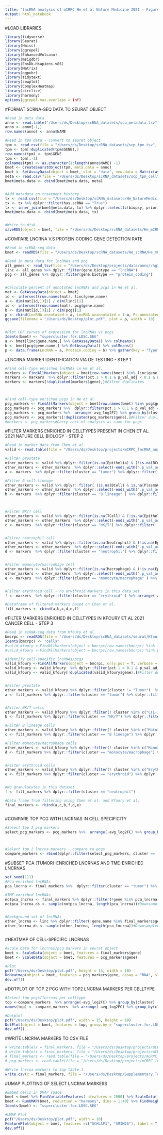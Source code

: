 ```yaml
---
title: "lncRNA analysis of mCRPC He et al Nature Medicine 2021 - Figure 1"
output: html_notebook
---
```

#LOAD LIBRARIES
```r

library(tidyverse)
library(Seurat)
library(Hmisc)
library(ggrepel)
library(EnhancedVolcano)
library(msigdbr)
library(EnsDb.Hsapiens.v86)
library(Matrix)
library(ggpubr)
library(tidytext)
library(cowplot)
library(ComplexHeatmap)
library(circlize)
library(harmony)
options(ggrepel.max.overlaps = Inf)


```

#FORMAT SCRNA-SEQ DATA TO SEURAT OBJECT
```r
#Read in meta data
anno <- read.table("/Users/ds/Desktop/scRNA_datasets/scp_metadata.tsv", sep = "\t", header = T)  
anno <- anno[-1,]
row.names(anno) <- anno$NAME

#Read in tpm data - convert to seurat object
tpm <- read.csv(file = "/Users/ds/Desktop/scRNA_datasets/scp_tpm.tsv", sep = "\t", header = TRUE)
tpm <- tpm[!duplicated(tpm$GENE),]
row.names(tpm) <- tpm$GENE
tpm <- tpm[,-1]
colnames(tpm) <- as.character(1:length(anno$NAME) -1)
bmet <- CreateSeuratObject(tpm, meta.data = anno)
bmet <- SetAssayData(object = bmet, slot = "data", new.data = Matrix(as.matrix(log1p(tpm)), sparse = T))#LogNormalize data slot
meta <- read.csv(file = "/Users/ds/Desktop/scRNA_datasets/scp_tpm_celltypes.csv")
bmet@meta.data <- cbind(bmet@meta.data, meta)


#Add metadata on treatment history
tx <- read.csv(file = "/Users/ds/Desktop/scRNA_datasets/He_NatureMedicine_tx.csv")
tx <- tx %>% dplyr::filter(has.scRNA == "True")
tx <- inner_join(bmet@meta.data, tx) %>% dplyr::select(c(biopsy, prior.enzalutamide, prior.abiraterone, prior.taxane, prior.platinum, prior.sipuleucel.T))
bmet@meta.data <- cbind(bmet@meta.data, tx)


#Write to disk
saveRDS(object = bmet, file = "/Users/ds/Desktop/scRNA_datasets/He_mCRPC.rds")

```



#COMPARE LNCRNA V.S PROTEIN CODING GENE DETECTION RATE
```r
#Read in scRNA-seq data
bmet <- readRDS(file = "/Users/ds/Desktop/scRNA_datasets/He_scRNA/He_mCRPC.rds")

#Read in meta data for lncRNAs and pcg
all_genes <- read_tsv(file = "/Users/ds/Desktop/projects/data/anno//hg38.genes.meta.tsv")
linc <- all_genes %>% dplyr::filter(gene.biotype == "lncRNA")
pcg <- all_genes %>% dplyr::filter(gene.biotype == "protein_coding")


#Calculate percent of annotated lncRNAs and pcgs in He et al. 
mat <- GetAssayData(object = bmet)
id <- intersect(row.names(mat), linc$gene.name)
a <- dim(mat[id,])[1] / dim(linc)[1]
id <- intersect(row.names(mat), pcg$gene.name)
b <- dim(mat[id,])[1] / dim(pcg)[1]
p <- rbind(LncRNA.annotated = a, LncRNA.unannotated = 1-a, Pc.annotated = b, Pc.unnanotated = 1-b) %>% data.frame(Fraction = .) %>% mutate(Type = c("lncRNA", "lncRNA", "Protein.coding", "Protein.coding")) %>% mutate(Group= c("Annotated", "Unannotated", 'Annotated', "Unannotated")) %>% ggplot(aes(x = Type, y = Fraction, fill = Group)) + geom_col(width = 0.5) + scale_fill_manual(values = c("navy", "darkred")) + theme_classic()
ggsave(filename = "/Users/ds/Desktop/plot.pdf", plot = p, width = 10)


#Plot CDF curves of expression for lncRNAs vs pcgs
Idents(bmet) <- "supercluster.for.LDSC.SEG"
a <- bmet[linc$gene.name,] %>% GetAssayData() %>% colMeans() 
b <- bmet[pcg$gene.name,] %>% GetAssayData() %>% colMeans() 
p <- data.frame(LncRNA = a, Protein.coding = b) %>% gather(key = "Type", value = "Average.expression") %>% ggplot(aes(x = Average.expression, color = Type)) + stat_ecdf() + scale_color_manual(values  = c("navy", "darkred")) + theme_classic()

```



#LNCRNA MARKER IDENTIFICATION VIA DE TESTING - STEP 1
```r
#Find cell-type enriched lncRNAs in He et al. 
markers <- FindAllMarkers(object = bmet[row.names(bmet) %in% linc$gene.name,], only.pos = T, verbose = T)
markers <- markers  %>% dplyr::filter(pct.1 > 0.1 & p_val_adj < 0.1 & avg_log2FC> 1) #Filter percent diff, logFC, and adj P value
markers <- markers[!duplicated(markers$gene),]#Filter duplicates



#Find cell-type enriched pcgs in He et al. 
pcg_markers <- FindAllMarkers(object = bmet[row.names(bmet) %in% pcg$gene.name], only.pos = T, verbose = T)
pcg_markers <- pcg_markers %>%  dplyr::filter(pct.1 > 0.1 & p_val_adj < 0.1 & avg_log2FC> 1) 
pcg_markers <- pcg_markers %>%  arrange(-avg_log2FC) %>% group_by(cluster) %>% slice_head(n = 2)   #Filter percent diff, logFC, and adj P value
pcg_markers <- pcg_markers[!duplicated(pcg_markers$gene),]#Filter duplicates
#markers <- pcg_markers#Carry rest of analysis as same for pcgs

```

#FILTER MARKERS ENRICHED IN CELLTYPES PRESENT IN CHEN ET AL. 2021 NATURE CELL BIOLOGY - STEP 2
```r
#Read in marker data from Chen et al. 
valid <- read.table(file = "/Users/ds/Desktop/projects/mCRPC_lncRNA_analysis/data/Manual.Marker.modify.txt", header = T)

#Filter prostate
other_markers <- valid %>% dplyr::filter(is.na(Epithelia) & (!is.na(BCell) | !is.na(DC)   | !is.na(Endothelia) | !is.na(Fibroblast) | !is.na(Macrophage) | !is.na(MastCell) | !is.na(Myofib) |  !is.na(Neutrophil) | !is.na(pDC) | !is.na(PlasmaCell) | !is.na(TCell)   )) 
other_markers <- other_markers  %>% dplyr::select(-ends_with(".p_val_adj")) %>% gather(key  = "Cell", value = "logFC", -markers.gene) %>% group_by(Cell) %>% dplyr::filter(logFC>1) %>% .$markers.gene %>% unique()
a <- markers  %>% dplyr::filter(cluster == "tumor") %>% dplyr::filter(!gene %in% other_markers) %>% arrange(-avg_log2FC) 

#Filter B cell lineage
other_markers <- valid %>% dplyr::filter( (is.na(BCell) & is.na(PlasmaCell))   & (!is.na(Epithelia) | !is.na(DC)   | !is.na(Endothelia) | !is.na(Fibroblast) | !is.na(Macrophage) | !is.na(MastCell) | !is.na(Myofib) |  !is.na(Neutrophil) | !is.na(pDC) |  !is.na(TCell)   )) 
other_markers <- other_markers  %>% dplyr::select(-ends_with(".p_val_adj")) %>% gather(key  = "Cell", value = "logFC", -markers.gene) %>% group_by(Cell) %>% dplyr::filter(logFC>1) %>% .$markers.gene %>% unique()
b <- markers  %>% dplyr::filter(cluster == "B lineage" ) %>% dplyr::filter(! gene %in% other_markers) %>% arrange(-avg_log2FC) 



#Filter NK/T cell
other_markers <- valid %>% dplyr::filter(is.na(TCell) & (!is.na(Epithelia) | !is.na(DC)   | !is.na(Endothelia) | !is.na(Fibroblast) | !is.na(Macrophage) | !is.na(MastCell) | !is.na(Myofib) |  !is.na(Neutrophil) | !is.na(pDC) | !is.na(PlasmaCell) | !is.na(BCell)   )) 
other_markers <- other_markers  %>% dplyr::select(-ends_with(".p_val_adj")) %>% gather(key  = "Cell", value = "logFC", -markers.gene) %>% group_by(Cell) %>% dplyr::filter(logFC>1) %>% .$markers.gene %>% unique()
c <- markers  %>% dplyr::filter(cluster == "NK/T") %>% dplyr::filter(! gene %in% other_markers) %>% arrange(-avg_log2FC) 


#Filter neutrophil cell
other_markers <- valid %>% dplyr::filter(is.na(Neutrophil) & (!is.na(Epithelia) | !is.na(DC)   | !is.na(Endothelia) | !is.na(Fibroblast) | !is.na(Macrophage) | !is.na(MastCell) | !is.na(Myofib) |  !is.na(TCell) | !is.na(pDC) | !is.na(PlasmaCell) | !is.na(BCell)   )) 
other_markers <- other_markers  %>% dplyr::select(-ends_with(".p_val_adj")) %>% gather(key  = "Cell", value = "logFC", -markers.gene) %>% group_by(Cell) %>% dplyr::filter(logFC>1) %>% .$markers.gene %>% unique()
d <- markers  %>% dplyr::filter(cluster == "neutrophil") %>% dplyr::filter(! gene %in% other_markers) %>% arrange(-avg_log2FC) 


#Filter monocyte/macrophage cell
other_markers <- valid %>% dplyr::filter(is.na(Macrophage) & (!is.na(Epithelia) | !is.na(DC)   | !is.na(Endothelia) | !is.na(Fibroblast) | !is.na(Neutrophil) | !is.na(MastCell) | !is.na(Myofib) |  !is.na(TCell) | !is.na(pDC) | !is.na(PlasmaCell) | !is.na(BCell)   )) 
other_markers <- other_markers  %>% dplyr::select(-ends_with(".p_val_adj")) %>% gather(key  = "Cell", value = "logFC", -markers.gene) %>% group_by(Cell) %>% dplyr::filter(logFC>1) %>% .$markers.gene %>% unique()
e <- markers  %>% dplyr::filter(cluster == "monocyte/macrophage" ) %>% dplyr::filter(! gene %in% other_markers) %>% arrange(-avg_log2FC) 


#Filter erythroid cell - no erythroid markers in this data set
f <- markers  %>% dplyr::filter(cluster == "erythroid" ) %>% arrange(-avg_log2FC) 

#Dataframe of filtered markers based on Chen et al. 
filt_markers <- rbind(a,b,c,d,e,f)


```


#FILTER MARKERS ENRICHED IN CELLTYPES IN KFOURY ET AL 2021 CANCER CELL - STEP 3
```r
#Read in scRNA-seq data from Kfoury et al. 
bmcrpc <- readRDS(file = "/Users/ds/Desktop/scRNA_datasets/seurat/Kfoury_bmCRPC_scRNA.rds")
Idents(bmcrpc) <- "cells"
#valid_kfoury <-FindAllMarkers(object = bmcrpc[row.names(bmcrpc) %in% linc$gene.name,], only.pos = T, verbose = T)
#valid_kfoury <-FindAllMarkers(object = bmcrpc[row.names(bmcrpc) %in% pcg$gene.name,], only.pos = T, verbose = T)

#Identify cell-specific lncRNAs/pcgs
valid_kfoury <-FindAllMarkers(object = bmcrpc, only.pos = T, verbose = T)
valid_kfoury <- valid_kfoury  %>% dplyr::filter(pct.1 > 0.1 & p_val_adj < 0.1 & avg_log2FC> 1) %>%  arrange(-avg_log2FC) 
valid_kfoury <- valid_kfoury[!duplicated(valid_kfoury$gene),]#Filter duplicates


#Filter prostate
other_markers <- valid_kfoury %>% dplyr::filter(cluster != "Tumor")  %>% .$gene
a <- filt_markers %>% dplyr::filter(cluster == "tumor") %>% dplyr::filter( !gene %in% other_markers )


#Filter NK/T cells
other_markers <- valid_kfoury %>% dplyr::filter(! cluster %in% c("CTL-1", "CTL-2", "NK", "NKT", "CD4+ Naive" ,"Treg Active","Th1/17","Treg Resting","CD8+ Naive"))  %>% .$gene
b <- filt_markers %>% dplyr::filter(cluster == "NK/T") %>% dplyr::filter( !gene %in% other_markers )

#Filter B lineage cells
other_markers <- valid_kfoury %>% dplyr::filter(! cluster %in% c("Mature B","memBcell" ,"Pro-B","Immature B cells"))  %>% .$gene
c <- filt_markers %>% dplyr::filter(cluster == "B lineage") %>% dplyr::filter( !gene %in% other_markers )

#Filter monocyte/macrophage cells
other_markers <- valid_kfoury %>% dplyr::filter(! cluster %in% c("Mono3" , "mDC"  ,"TIM" ,"TAM" ,"Mono2"  ,"Mono1","Monocyte prog")) %>%  .$gene
d <- filt_markers %>% dplyr::filter(cluster == "monocyte/macrophage") %>% dplyr::filter( !gene %in% other_markers )


#Filter erythroid cells
other_markers <- valid_kfoury %>% dplyr::filter(! cluster %in% c("Erythroid")) %>% .$gene
e <- filt_markers %>% dplyr::filter(cluster == "erythroid") %>% dplyr::filter( !gene %in% other_markers )


#No granulocytes in this dataset
f <- filt_markers %>% dplyr::filter(cluster == "neutrophil")

#Data frame from filtering using Chen et al. and Kfoury et al. 
final_markers <- rbind(a,c,b,f,d,e)



```

#COMPARE TOP PCG WITH LNCRNAS IN CELL SPECIFICITY
```r

#Select top 2 pcg markers
select_pcg_markers <- pcg_markers %>%  arrange(-avg_log2FC) %>% group_by(cluster) %>% slice_head(n = 2)



#Select top 2 lncrna markers - compare to pcgs
compare_markers <- rbind(dplyr::filter(select_pcg_markers, cluster == 'tumor'), dplyr::filter(final_markers, cluster == 'tumor'),dplyr::filter(select_pcg_markers, cluster == "B lineage") , dplyr::filter(final_markers, cluster == 'B lineage'),dplyr::filter(select_pcg_markers, cluster == "NK/T"),dplyr::filter(final_markers, cluster == 'NK/T'),dplyr::filter(select_pcg_markers, cluster == "neutrophil"),dplyr::filter(final_markers, cluster == 'neutrophil'),dplyr::filter(select_pcg_markers, cluster == "monocyte/macrophage"),dplyr::filter(final_markers, cluster == 'monocyte/macrophage'),dplyr::filter(select_pcg_markers, cluster == "erythroid"),dplyr::filter(final_markers, cluster == 'erythroid'))
```


#SUBSET PCA (TUMOR)-ENRICHED LNCRNAS AND TME-ENRICHED LNCRNAS
```r

set.seed(111)
#Pca-enriched lncRNAs
pca_lncrna <- final_markers %>%  dplyr::filter(cluster == "tumor") %>% arrange(-avg_log2FC)  %>% .$gene

#TME-enriched lncRNAs
notpca_lncrna <- final_markers %>% dplyr::filter(!gene %in% pca_lncrna) %>% arrange(-avg_log2FC) %>% .$gene
notpca_lncrna_ds <- sample(notpca_lncrna, length(pca_lncrna))#Downsampled version


#Background set of lncRNAs
other_lncrna <- linc %>% dplyr::filter(!gene.name %in% final_markers$gene) %>% .$gene.name
other_lncrna_ds <- sample(other_lncrna, length(pca_lncrna))#Downsampled version



```


#HEATMAP OF CELL-SPECIFIC LNCRNAS
```r
#Scale data for lncrnas/pcg markers in seurat object
bmet <- ScaleData(object = bmet, features = final_markers$gene)
bmet <- ScaleData(object = bmet, features = pcg_markers$gene)

#Plot
pdf("/Users/ds/Desktop/plot.pdf", height = 15, width = 10)
DoHeatmap(object = bmet, features = pcg_markers$gene, assay = "RNA", slot = "scale.data",   )+ theme(axis.text.y = element_text(size = 0)) 
dev.off()

```


#DOTPLOT OF TOP 2 PCG WITH TOP2 LNCRNA MARKERS PER CELLTYPE
```r
#Select top pcgs/lncrnas per celltype
top <-compare_markers  %>% arrange(-avg_log2FC) %>% group_by(cluster)  %>% dplyr::slice(1:4) %>% .$gene
names(top) <- compare_markers  %>% arrange(-avg_log2FC) %>% group_by(cluster)  %>% dplyr::slice(1:4) %>% .$cluster

#Dotplot
pdf("/Users/ds/Desktop/plot.pdf", width = 15, height = 10)
DotPlot(object = bmet, features = top, group.by = "supercluster.for.LDSC.SEG") + theme(axis.text.x = element_text(angle = 90, vjust = 0.5, hjust=1)) + coord_flip() + theme(axis.text.y.left  = element_text(color = rep(c('red', 'red', 'blue', 'blue'), 5)))
dev.off()
```

#WRITE LNCRNA MARKERS TO CSV FILE
```r
# write.table(x = final_markers, file = "/Users/ds/Desktop/projects/mCRPC_lncRNA_analysis/results/final_markers_mCRPC_He.txt", quote = F, sep = "\t", row.names = F, col.names = T)
# write.table(x = final_markers, file = "/Users/ds/Desktop/projects/mCRPC_lncRNA_analysis/results/final_markers_pcg_mCRPC_He.txt", quote = F, sep = "\t", row.names = F, col.names = T)
# final_markers <- read.table(file = "/Users/ds/Desktop/projects/mCRPC_lncRNA_analysis/results/final_markers_mCRPC_He.txt", header = T, sep = "\t")
# pcg_markers <- read.table(file = "/Users/ds/Desktop/projects/mCRPC_lncRNA_analysis/results/final_markers_pcg_mCRPC_He.txt", header = T, sep = "\t")

#Write lncrna markers to Sup Table 1
write.csv(x = final_markers, file = "/Users/ds/Desktop/Supplementary.Table1.csv",quote = F, row.names = F)


```


#UMAP PLOTTING OF SELECT LNCRNA MARKERS
```r


#Embed cells in UMAP space
bmet <-bmet %>% FindVariableFeatures( nfeatures = 2000) %>% ScaleData() %>%RunPCA() %>%  RunHarmony( "biosample_id", seed = 123)
bmet <- RunUMAP(bmet, reduction = "harmony", dims = 1:40) %>% FindNeighbors(reduction = "harmony", dims = 1:40) %>% FindClusters(resolution = 0.6, algorithm = 1, random.seed =123) 
Idents(bmet) <- "supercluster.for.LDSC.SEG"

#UMAP Plot
pdf("/Users/ds/Desktop/plot.pdf", width = 10)
FeaturePlot(object = bmet, features =c("SCHLAP1", "SMIM25"), label = T, repel = T, label.size = 3)
dev.off()




```



